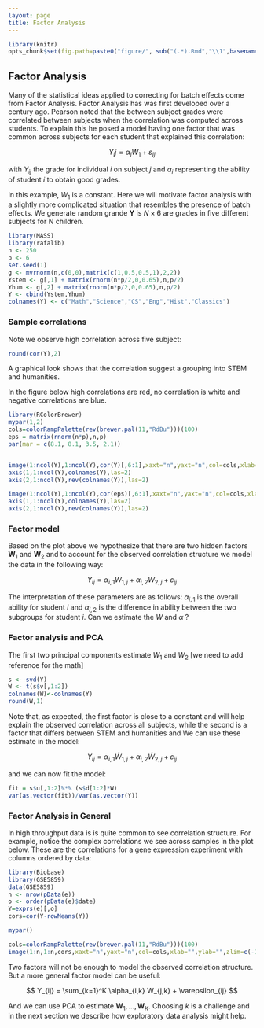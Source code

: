 ```yaml
---
layout: page
title: Factor Analysis
---
```


```r
library(knitr)
opts_chunk$set(fig.path=paste0("figure/", sub("(.*).Rmd","\\1",basename(knitr:::knit_concord$get('infile'))), "-"))
```

## Factor Analysis


Many of the statistical ideas applied to correcting for batch effects come from Factor Analysis. Factor Analysis has was first developed over a century ago. Pearson noted that the between subject grades were correlated between subjects when the correlation was computed across students. To explain this he posed a model having one factor that was common across subjects for each student that explained this correlation:

$$
Y_ij = \alpha_i W_1 + \varepsilon_{ij}
$$

with $Y_{ij}$ the grade for individual $i$ on subject $j$ and $\alpha_i$ representing the ability of student $i$ to obtain good grades. 

In this example, $W_1$ is a constant. Here we will motivate factor analysis with a slightly more complicated situation that resembles the presence of batch effects. We generate random grande
$\mathbf{Y}$ is $N \times 6$ are grades in five different subjects for N children. 

```r
library(MASS)
library(rafalib)
n <- 250
p <- 6
set.seed(1)
g <- mvrnorm(n,c(0,0),matrix(c(1,0.5,0.5,1),2,2))
Ystem <- g[,1] + matrix(rnorm(n*p/2,0,0.65),n,p/2)
Yhum <- g[,2] + matrix(rnorm(n*p/2,0,0.65),n,p/2)
Y <- cbind(Ystem,Yhum)
colnames(Y) <- c("Math","Science","CS","Eng","Hist","Classics")
```

### Sample correlations

Note we observe high correlation across five subject:
```r
round(cor(Y),2)
```

A graphical look shows that the correlation suggest a grouping into STEM and humanities.

In the figure below high correlations are red, no correlation is white and negative correlations are blue.

```r
library(RColorBrewer)
mypar(1,2)
cols=colorRampPalette(rev(brewer.pal(11,"RdBu")))(100)
eps = matrix(rnorm(n*p),n,p)
par(mar = c(8.1, 8.1, 3.5, 2.1))


image(1:ncol(Y),1:ncol(Y),cor(Y)[,6:1],xaxt="n",yaxt="n",col=cols,xlab="",ylab="",zlim=c(-1,1),main="Actual Data")
axis(1,1:ncol(Y),colnames(Y),las=2)
axis(2,1:ncol(Y),rev(colnames(Y)),las=2)

image(1:ncol(Y),1:ncol(Y),cor(eps)[,6:1],xaxt="n",yaxt="n",col=cols,xlab="",ylab="",zlim=c(-1,1),main="Independet Data")
axis(1,1:ncol(Y),colnames(Y),las=2)
axis(2,1:ncol(Y),rev(colnames(Y)),las=2)

```


### Factor model

Based on the plot above we hypothesize that there are two hidden factors $\mathbf{W}_1$ and $\mathbf{W}_2$ and to account for the observed correlation structure we model the data in the following way:

$$
Y_{ij} = \alpha_{i,1} W_{1,j} + \alpha_{i,2} W_{2,j} + \varepsilon_{ij}
$$

The interpretation of these parameters are as follows: $\alpha_{i,1}$ is the overall ability for student $i$ and $\alpha_{i,2}$ is the  difference in ability between the two subgroups for student $i$. Can we estimate the $W$ and $\alpha$ ? 

### Factor analysis and PCA

The first two principal components estimate $W_1$ and $W_2$ [we need to add reference for the math]

```r
s <- svd(Y)
W <- t(s$v[,1:2])
colnames(W)<-colnames(Y)
round(W,1)
```

Note that, as expected, the first factor is close to a constant and will help explain the observed correlation across all subjects, while the second is a factor that differs between STEM and humanities and 
We can use these estimate in the model:

$$
Y_{ij} = \alpha_{i,1} \hat{W}_{1,j} + \alpha_{i,2} \hat{W}_{2,j} + \varepsilon_{ij}
$$
 
and we can now fit the model:

```r
fit = s$u[,1:2]%*% (s$d[1:2]*W)
var(as.vector(fit))/var(as.vector(Y))
```


### Factor Analysis in General

In high throughput data is is quite common to see correlation structure. For example, notice the complex correlations we see across samples in the plot below. These are the correlations for a gene expression experiment with columns ordered by data:

```r
library(Biobase)
library(GSE5859)
data(GSE5859)
n <- nrow(pData(e))
o <- order(pData(e)$date)
Y=exprs(e)[,o]
cors=cor(Y-rowMeans(Y))

mypar()

cols=colorRampPalette(rev(brewer.pal(11,"RdBu")))(100)
image(1:n,1:n,cors,xaxt="n",yaxt="n",col=cols,xlab="",ylab="",zlim=c(-1,1))
```

Two factors will not be enough to model the observed correlation structure. But a more general factor model can be useful:

$$
Y_{ij} = \sum_{k=1}^K \alpha_{i,k} W_{j,k} + \varepsilon_{ij}
$$

And we can use PCA to estimate $\mathbf{W}_1,\dots,\mathbf{W}_K$. Choosing $k$ is a challenge and in the next section we describe how exploratory data analysis might help.


